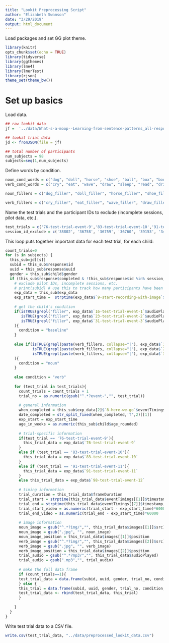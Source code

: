 ```yaml
---
title: "Lookit Preprocessing Script"
author: "Elizabeth Swanson"
date: "3/29/2019"
output: html_document
---
```


Load packages and set GG plot theme.
```r
library(knitr)
opts_chunk$set(echo = TRUE)
library(tidyverse)
library(ggthemes)
library(lme4)
library(lmerTest)
library(rjson)
theme_set(theme_bw())
```

# Set up basics

Load data.
```r
## raw lookit data
jf =  '../data/What-s-a-moop--Learning-from-sentence-patterns_all-responses.json'

## lookit trial data
jd <- fromJSON(file = jf)

## total number of participants
num_subjects = 98
subjects=seq(1,num_subjects)
```

Define words by condition.
```r
noun_cond_words = c("dog", "doll", "horse", "shoe", "ball", "box", "book", "hat")
verb_cond_words = c("cry", "eat", "wave", "draw", "sleep", "read", "drink", "sit")

noun_fillers = c("dog_filler", "doll_filler", "horse_filler", "shoe_filler", "ball_filler", "box_filler", "book_filler", "hat_filler")

verb_fillers = c("cry_filler", "eat_filler", "wave_filler", "draw_filler", "sleep_filler", "read_filler", "drink_filler", "sit_filler")
```


Name the test trials and the participant IDs to exclude (incomplete sessions, pilot data, etc.).
```r
test_trials = c('76-test-trial-event-9','83-test-trial-event-10','91-test-trial-event-11','98-test-trial-event-12')
session_id_exclude = c('38802', '36758', '36759', '36760', '39153', '34340', '32930', '32581', '25920', '36767')
```


This loop puts together important data for each test trial, for each child:
```r
count_trials=0
for (s in subjects) {
  this_sub=jd[[s]]
  subid = this_sub$response$id
  uuid = this_sub$response$uuid
  gender = this_sub$child$gender
  if (this_sub$response$completed & !this_sub$response$id %in% session_id_exclude & !this_sub$response$withdrawn & !this_sub$response$is_preview){ 
    # exclude pilot IDs, incomplete sessions, etc.
    # print(subid) # use this to track how many participants have been run through!
    exp_data = this_sub$exp_data
    exp_start_time =  strptime(exp_data$`9-start-recording-with-image`$eventTimings[[6]]$timestamp, "%Y-%M-%dT%H:%M:%OSZ")
    
    # get the child's condition
    if(isTRUE(grepl("filler", exp_data$`16-test-trial-event-1`$audioPlayed)) &
       isTRUE(grepl("filler", exp_data$`23-test-trial-event-2`$audioPlayed)) &
       isTRUE(grepl("filler", exp_data$`31-test-trial-event-3`$audioPlayed))
    ){
      condition = "baseline"
    }
    
    else if(isTRUE(grepl(paste(verb_fillers, collapse="|"), exp_data$`16-test-trial-event-1`$audioPlayed)) |
            isTRUE(grepl(paste(verb_fillers, collapse="|"), exp_data$`23-test-trial-event-2`$audioPlayed)) |
            isTRUE(grepl(paste(verb_fillers, collapse="|"), exp_data$`31-test-trial-event-3`$audioPlayed))
    ){
      condition = "noun"
    }
    
    else condition = "verb"
    
    for (test_trial in test_trials){
      count_trials = count_trials + 1
      trial_no = as.numeric(gsub("^.*?event-","", test_trial))
      
      # general information
      when_completed = this_sub$exp_data[2]$`8-here-we-go`$eventTimings[[1]]$timestamp
      date_completed = str_split_fixed(when_completed,'T',2)[[1]]
      exp_start = exp_start_time
      age_in_weeks = as.numeric(this_sub$child$age_rounded)
      
      # trial-specific information
      if(test_trial == '76-test-trial-event-9'){
        this_trial_data = exp_data$`76-test-trial-event-9`
      }
      else if (test_trial == '83-test-trial-event-10'){
        this_trial_data = exp_data$`83-test-trial-event-10`
      }
      else if (test_trial == '91-test-trial-event-11'){
        this_trial_data = exp_data$`91-test-trial-event-11`
      }
      else this_trial_data = exp_data$`98-test-trial-event-12`
      
      # timing information
      trial_duration = this_trial_data$frameDuration
      trial_start = strptime(this_trial_data$eventTimings[[1]]$timestamp, "%Y-%M-%dT%H:%M:%OSZ")
      trial_end = strptime(this_trial_data$eventTimings[[7]]$timestamp, "%Y-%M-%dT%H:%M:%OSZ")
      trial_start_video = as.numeric(trial_start - exp_start_time)*60000
      trial_end_video = as.numeric(trial_end - exp_start_time)*60000
      
      # image information
      noun_image = gsub("^.*?img/","", this_trial_data$images[[1]]$src)
      noun_image = gsub(".jpg", "", noun_image)
      noun_image_position = this_trial_data$images[[1]]$position
      verb_image = gsub("^.*?img/","", this_trial_data$images[[2]]$src)
      verb_image = gsub(".jpg", "", verb_image)
      verb_image_position = this_trial_data$images[[2]]$position
      trial_audio = gsub("^.*?mp3/","", this_trial_data$audioPlayed)
      trial_audio = gsub(".mp3","", trial_audio)
    
      # make the full data frame
      if (count_trials==1){
      test_trial_data = data.frame(subid, uuid, gender, trial_no, condition, test_trial, date_completed, age_in_weeks, exp_start, trial_duration, trial_start, trial_end, trial_start_video, trial_end_video, noun_image, noun_image_position, verb_image, verb_image_position, trial_audio) 
      } else {
      this_trial = data.frame(subid, uuid, gender, trial_no, condition, test_trial, date_completed, age_in_weeks, exp_start, trial_duration, trial_start, trial_end, trial_start_video, trial_end_video, noun_image, noun_image_position, verb_image, verb_image_position, trial_audio)
      test_trial_data <- rbind(test_trial_data, this_trial)
      }
      
    }
  }
}
```

Write test trial data to a CSV file.
```r
write.csv(test_trial_data, "../data/preprocessed_lookit_data.csv")
```



